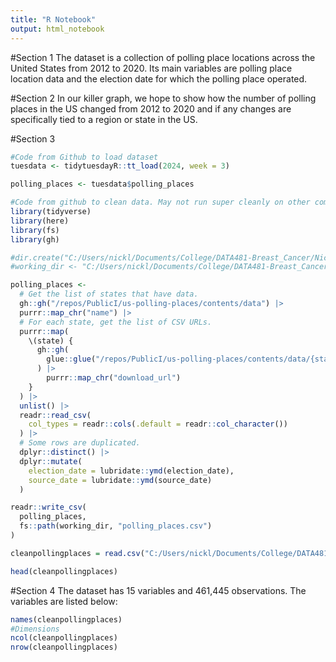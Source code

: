 ```yaml
---
title: "R Notebook"
output: html_notebook
---
```


#Section 1
The dataset is a collection of polling place locations across the United States from 2012 to 2020. Its main variables are polling place location data and the election date for which the polling place operated. 

#Section 2
In our killer graph, we hope to show how the number of polling places in the US changed from 2012 to 2020 and if any changes are specifically tied to a region or state in the US. 

#Section 3

```r
#Code from Github to load dataset
tuesdata <- tidytuesdayR::tt_load(2024, week = 3)

polling_places <- tuesdata$polling_places
```

```r
#Code from github to clean data. May not run super cleanly on other computers besides Nick's. 
library(tidyverse)
library(here)
library(fs)
library(gh)

#dir.create("C:/Users/nickl/Documents/College/DATA481-Breast_Cancer/Nick/data/2024/2024-01-16/", recursive = TRUE)
#working_dir <- "C:/Users/nickl/Documents/College/DATA481-Breast_Cancer/Nick/data/2024/2024-01-16/"

polling_places <- 
  # Get the list of states that have data.
  gh::gh("/repos/PublicI/us-polling-places/contents/data") |> 
  purrr::map_chr("name") |> 
  # For each state, get the list of CSV URLs.
  purrr::map(
    \(state) {
      gh::gh(
        glue::glue("/repos/PublicI/us-polling-places/contents/data/{state}/output")
      ) |> 
        purrr::map_chr("download_url")
    }
  ) |> 
  unlist() |> 
  readr::read_csv(
    col_types = readr::cols(.default = readr::col_character())
  ) |> 
  # Some rows are duplicated.
  dplyr::distinct() |> 
  dplyr::mutate(
    election_date = lubridate::ymd(election_date),
    source_date = lubridate::ymd(source_date)
  )

readr::write_csv(
  polling_places,
  fs::path(working_dir, "polling_places.csv")
)
```

```r
cleanpollingplaces = read.csv("C:/Users/nickl/Documents/College/DATA481-Breast_Cancer/Nick/data/2024/2024-01-16/polling_places.csv")
```

```r
head(cleanpollingplaces)
```
#Section 4
The dataset has 15 variables and 461,445 observations. The variables are listed below: 
```r
names(cleanpollingplaces)
#Dimensions
ncol(cleanpollingplaces)
nrow(cleanpollingplaces)
```

